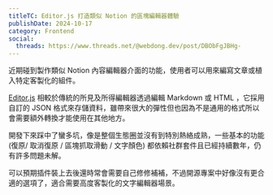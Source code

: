 ```yaml
---
titleTC: Editor.js 打造類似 Notion 的區塊編輯器體驗
publishDate: 2024-10-17
category: Frontend
social:
  threads: https://www.threads.net/@webdong.dev/post/DBObFgJBHg-
---
```


近期碰到製作類似 Notion 內容編輯器介面的功能，使用者可以用來編寫文章或植入特定客製化的組件。

[Editor.js](https://www.threads.net/@webdong.dev/post/DBObFgJBHg-) 相較於傳統的所見及所得編輯器透過編輯 Markdown 或 HTML ，它採用自訂的 JSON 格式來存儲資料，雖帶來很大的彈性但也因為不是通用的格式所以會需要額外轉換才能使用在其他地方。

開發下來踩中了蠻多坑，像是整個生態圈並沒有到特別熱絡成熟，一些基本的功能 (復原/ 取消復原 / 區塊抓取滑動 / 文字顏色) 都依賴社群套件且已經持續數年，仍有許多問題未解。

可以預期插件裝上去後還時常會需要自己修修補補，不過開源專案中好像沒有更合適的選項了，適合需要高度客製化的文字編輯器場景。
